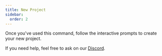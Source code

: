 ```yaml
---
title: New Project
sidebar:
  order: 2
---
```



<PackageManagers command="create" text="@sern/bot"/>

Once you've used this command, follow the interactive prompts to create your new project.

If you need help, feel free to ask on our [Discord](https://sern.dev/discord).
